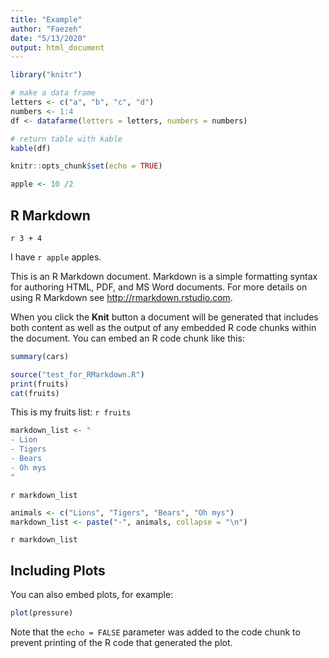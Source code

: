 ```yaml
---
title: "Example"
author: "Faezeh"
date: "5/13/2020"
output: html_document
---
```

```r
library("knitr")

# make a data frame
letters <- c("a", "b", "c", "d")
numbers <- 1:4
df <- datafarme(letters = letters, numbers = numbers)

# return table with kable
kable(df)
```

```r
knitr::opts_chunk$set(echo = TRUE)
```

```r
apple <- 10 /2
```

## R Markdown

`r 3 + 4`

I have `r apple` apples.

This is an R Markdown document. Markdown is a simple formatting syntax for authoring HTML, PDF, and MS Word documents. For more details on using R Markdown see <http://rmarkdown.rstudio.com>.

When you click the **Knit** button a document will be generated that includes both content as well as the output of any embedded R code chunks within the document. You can embed an R code chunk like this:

```r
summary(cars)
```

```r
source("test_for_RMarkdown.R")
print(fruits)
cat(fruits)
```

This is my fruits list:
`r fruits` 

```r
markdown_list <- "
- Lion
- Tigers
- Bears
- Oh mys
"
```

`r markdown_list`

```r
animals <- c("Lions", "Tigers", "Bears", "Oh mys")
markdown_list <- paste("-", animals, collapse = "\n")
```

`r markdown_list`

## Including Plots

You can also embed plots, for example:

```r
plot(pressure)
```

Note that the `echo = FALSE` parameter was added to the code chunk to prevent printing of the R code that generated the plot.

